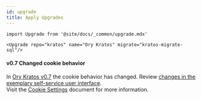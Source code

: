```yaml
---
id: upgrade
title: Apply Upgrades
---
```


```mdx-code-block
import Upgrade from '@site/docs/_common/upgrade.mdx'

<Upgrade repo="kratos" name="Ory Kratos" migrate="kratos-migrate-sql"/>
```

#### v0.7 Changed cookie behavior

In
[Ory Kratos v0.7](https://github.com/ory/kratos/blob/v0.7.0-alpha.1/CHANGELOG.md#breaking-changes)
the cookie behavior has changed. Review
[changes in the exemplary self-service user interface](https://github.com/ory/kratos-selfservice-ui-node/commit/e7fa292968111e06401fcfc9b1dd0e8e285a4d87).  
Visit the
[Cookie Settings](https://www.ory.sh/kratos/docs/guides/multi-domain-cookies/#cookies)
document for more information.
